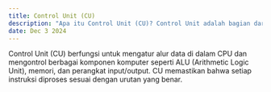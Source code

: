 ---
title: Control Unit (CU)  
description: "Apa itu Control Unit (CU)? Control Unit adalah bagian dari CPU yang bertanggung jawab untuk mengendalikan dan mengkoordinasikan operasi komputer dengan menginterpretasikan instruksi dari program."  
date: Dec 3 2024  
---  
Control Unit (CU) berfungsi untuk mengatur alur data di dalam CPU dan mengontrol berbagai komponen komputer seperti ALU (Arithmetic Logic Unit), memori, dan perangkat input/output. CU memastikan bahwa setiap instruksi diproses sesuai dengan urutan yang benar.
